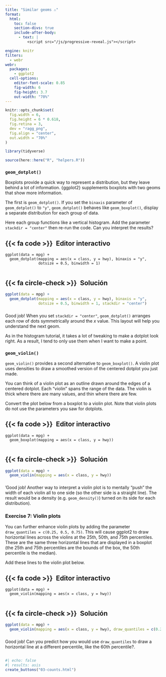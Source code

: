 ```yaml
---
title: "Similar geoms ⚠"
format:
  html: 
    toc: false
    section-divs: true
    include-after-body: 
      - text: |
          <script src="/js/progressive-reveal.js"></script>

engine: knitr
filters:
  - webr
webr:
  packages:
    - ggplot2
  cell-options:
    editor-font-scale: 0.85
    fig-width: 6
    fig-height: 3.7
    out-width: "70%"
---
```


```r
knitr::opts_chunk$set(
  fig.width = 6,
  fig.height = 6 * 0.618,
  fig.retina = 3,
  dev = "ragg_png",
  fig.align = "center",
  out.width = "70%"
)

library(tidyverse)

source(here::here("R", "helpers.R"))
```

### `geom_dotplot()` {.no-hide}

Boxplots provide a quick way to represent a distribution, but they leave behind a lot of information. {ggplot2} supplements boxplots with two geoms that show more information.

The first is `geom_dotplot()`. If you set the `binaxis` parameter of `geom_dotplot()` to `"y"`, `geom_dotplot()` behaves like `geom_boxplot()`, display a separate distribution for each group of data.

Here each group functions like a vertical histogram. Add the parameter `stackdir = "center"` then re-run the code. Can you interpret the results?

::: {.panel-tabset}
## {{< fa code >}}&ensp;Editor interactivo

```webr-r
ggplot(data = mpg) +
  geom_dotplot(mapping = aes(x = class, y = hwy), binaxis = "y", 
               dotsize = 0.5, binwidth = 1)


```


## {{< fa circle-check >}}&ensp;Solución

```r
ggplot(data = mpg) +
  geom_dotplot(mapping = aes(x = class, y = hwy), binaxis = "y", 
               dotsize = 0.5, binwidth = 1, stackdir = "center")
```

:::

###

Good job! When you set `stackdir = "center"`, `geom_dotplot()` arranges each row of dots symmetrically around the $x$ value. This layout will help you understand the next geom.

As in the histogram tutorial, it takes a lot of tweaking to make a dotplot look right. As a result, I tend to only use them when I want to make a point.


### `geom_violin()`

`geom_violin()` provides a second alternative to `geom_boxplot()`. A violin plot uses densities to draw a smoothed version of the centered dotplot you just made.

You can think of a violin plot as an outline drawn around the edges of a centered dotplot. Each "violin" spans the range of the data. The violin is thick where there are many values, and thin where there are few.

Convert the plot below from a boxplot to a violin plot. Note that violin plots do not use the parameters you saw for dotplots.

::: {.panel-tabset}
## {{< fa code >}}&ensp;Editor interactivo

```webr-r
ggplot(data = mpg) +
  geom_boxplot(mapping = aes(x = class, y = hwy))


```

## {{< fa circle-check >}}&ensp;Solución

```r
ggplot(data = mpg) +
  geom_violin(mapping = aes(x = class, y = hwy))
```

:::

###

'Good job! Another way to interpret a violin plot is to mentally "push" the width of each violin all to one side (so the other side is a straight line). The result would be a density (e.g. `geom_density()`) turned on its side for each distribution).

### Exercise 7: Violin plots

You can further enhance violin plots by adding the parameter `draw_quantiles = c(0.25, 0.5, 0.75)`. This will cause ggplot2 to draw horizontal lines across the violins at the 25th, 50th, and 75th percentiles. These are the same three horizontal lines that are displayed in a boxplot (the 25th and 75th percentiles are the bounds of the box, the 50th percentile is the median).

Add these lines to the violin plot below.

::: {.panel-tabset}
## {{< fa code >}}&ensp;Editor interactivo

```webr-r
ggplot(data = mpg) +
  geom_violin(mapping = aes(x = class, y = hwy))


```

## {{< fa circle-check >}}&ensp;Solución

```r
ggplot(data = mpg) +
  geom_violin(mapping = aes(x = class, y = hwy), draw_quantiles = c(0.25, 0.5, 0.75))
```

:::

###

Good job! Can you predict how you would use `draw_quantiles` to draw a horizontal line at a different percentile, like the 60th percentile?.


##

```r
#| echo: false
#| results: asis
create_buttons("03-counts.html")
```
